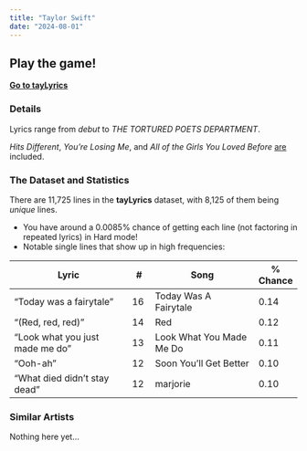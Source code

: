 ```yaml
---
title: "Taylor Swift"
date: "2024-08-01"
---
```


::: {.callout-tip appearance="simple"}
## Play the game!
::: lead
**[Go to tayLyrics](https://taylyrics.streamlit.app/)**
:::
:::

### Details

Lyrics range from *debut* to *THE TORTURED POETS DEPARTMENT*.

*Hits Different*, *You're Losing Me*, and *All of the Girls You Loved Before* <u>are</u> included.

### The Dataset and Statistics

There are 11,725 lines in the **tayLyrics** dataset, with 8,125 of them being *unique* lines. 

* You have around a 0.0085% chance of getting each line (not factoring in repeated lyrics) in Hard mode! 
* Notable single lines that show up in high frequencies: 

| Lyric | # | Song | % Chance |
| --------------------------------- | ------- | ----------------------------- | ----------- |
| "Today was a fairytale"  | 16    | Today Was A Fairytale | 0.14 |
| "(Red, red, red)" | 14     | Red | 0.12 |
| "Look what you just made me do"   | 13    | Look What You Made Me Do | 0.11 |
| "Ooh-ah"   | 12    | Soon You'll Get Better | 0.10 |
| "What died didn't stay dead"   | 12    | marjorie | 0.10 |

### Similar Artists

Nothing here yet...